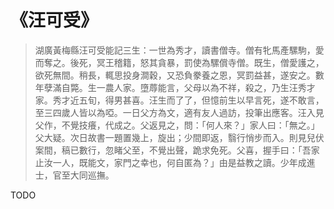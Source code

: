 # 《汪可受》

> 湖廣黃梅縣汪可受能記三生：一世為秀才，讀書僧寺。僧有牝馬產騾駒，愛而奪之。後死，冥王稽籍，怒其貪暴，罰使為騾償寺僧。既生，僧愛護之，欲死無間。稍長，輒思投身澗穀，又恐負豢養之恩，冥罰益甚，遂安之。數年孽滿自斃。生一農人家。墮蓐能言，父母以為不祥，殺之，乃生汪秀才家。秀才近五旬，得男甚喜。汪生而了了，但憶前生以早言死，遂不敢言，至三四歲人皆以為啞。一日父方為文，適有友人過訪，投筆出應客。汪入見父作，不覺技癢，代成之。父返見之，問：「何人來？」家人曰：「無之。」父大疑。次日故書一題置幾上，旋出；少間即返，翳行悄步而入。則見兒伏案間，稿已數行，忽睹父至，不覺出聲，跪求免死。父喜，握手曰：「吾家止汝一人，既能文，家門之幸也，何自匿為？」由是益教之讀。少年成進士，官至大同巡撫。

TODO

